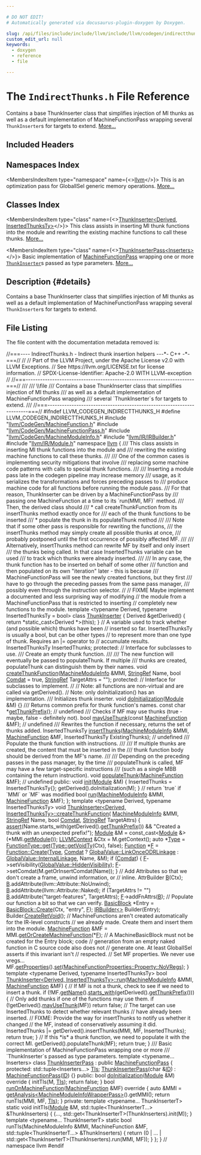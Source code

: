 ```yaml
---

# DO NOT EDIT!
# Automatically generated via docusaurus-plugin-doxygen by Doxygen.

slug: /api/files/include/include/llvm/include/llvm/codegen/indirectthunks-h
custom_edit_url: null
keywords:
  - doxygen
  - reference
  - file

---
```





# The `IndirectThunks.h` File Reference

<DoxygenPage pluginConfig={pluginConfig}>

Contains a base ThunkInserter class that simplifies injection of MI thunks as well as a default implementation of MachineFunctionPass wrapping several <code>ThunkInserter</code>s for targets to extend. <a href="#details">More...</a>

## Included Headers

<IncludesList>
<IncludesListItem
  filePath="llvm/CodeGen/MachineFunction.h"
  permalink="/docs/api/files/include/include/llvm/include/llvm/codegen/machinefunction-h"
  isLocal="true" />
<IncludesListItem
  filePath="llvm/CodeGen/MachineFunctionPass.h"
  permalink="/docs/api/files/include/include/llvm/include/llvm/codegen/machinefunctionpass-h"
  isLocal="true" />
<IncludesListItem
  filePath="llvm/CodeGen/MachineModuleInfo.h"
  permalink="/docs/api/files/include/include/llvm/include/llvm/codegen/machinemoduleinfo-h"
  isLocal="true" />
<IncludesListItem
  filePath="llvm/IR/IRBuilder.h"
  permalink="/docs/api/files/include/include/llvm/include/llvm/ir/irbuilder-h"
  isLocal="true" />
<IncludesListItem
  filePath="llvm/IR/Module.h"
  permalink="/docs/api/files/include/include/llvm/include/llvm/ir/module-h"
  isLocal="true" />
</IncludesList>

## Namespaces Index

<MembersIndex>

<MembersIndexItem
  type="namespace"
  name={<><a href="/docs/api/namespaces/llvm">llvm</a></>}>
This is an optimization pass for GlobalISel generic memory operations. <a href="/docs/api/namespaces/llvm/#details">More...</a>
</MembersIndexItem>

</MembersIndex>

## Classes Index

<MembersIndex>

<MembersIndexItem
  type="class"
  name={<><a href="/docs/api/classes/llvm/thunkinserter">ThunkInserter&lt;Derived, InsertedThunksTy&gt;</a></>}>
This class assists in inserting MI thunk functions into the module and rewriting the existing machine functions to call these thunks. <a href="/docs/api/classes/llvm/thunkinserter/#details">More...</a>
</MembersIndexItem>

<MembersIndexItem
  type="class"
  name={<><a href="/docs/api/classes/llvm/thunkinserterpass">ThunkInserterPass&lt;Inserters&gt;</a></>}>
Basic implementation of <a href="/docs/api/classes/llvm/machinefunctionpass">MachineFunctionPass</a> wrapping one or more <code><a href="/docs/api/classes/llvm/thunkinserter">ThunkInserter</a></code>s passed as type parameters. <a href="/docs/api/classes/llvm/thunkinserterpass/#details">More...</a>
</MembersIndexItem>

</MembersIndex>

## Description {#details}

Contains a base ThunkInserter class that simplifies injection of MI thunks as well as a default implementation of MachineFunctionPass wrapping several <code>ThunkInserter</code>s for targets to extend.

## File Listing

The file content with the documentation metadata removed is:

<ProgramListing>

<Link id="l00001" /><CodeLine lineNumber="1"><Highlight kind="comment">//===---- IndirectThunks.h - Indirect thunk insertion helpers ---&#42;- C++ -&#42;-===//</Highlight><Highlight kind="normal"></Highlight></CodeLine>
<Link id="l00002" /><CodeLine lineNumber="2"><Highlight kind="normal"></Highlight><Highlight kind="comment">//</Highlight><Highlight kind="normal"></Highlight></CodeLine>
<Link id="l00003" /><CodeLine lineNumber="3"><Highlight kind="normal"></Highlight><Highlight kind="comment">// Part of the LLVM Project, under the Apache License v2.0 with LLVM Exceptions.</Highlight><Highlight kind="normal"></Highlight></CodeLine>
<Link id="l00004" /><CodeLine lineNumber="4"><Highlight kind="normal"></Highlight><Highlight kind="comment">// See https://llvm.org/LICENSE.txt for license information.</Highlight><Highlight kind="normal"></Highlight></CodeLine>
<Link id="l00005" /><CodeLine lineNumber="5"><Highlight kind="normal"></Highlight><Highlight kind="comment">// SPDX-License-Identifier: Apache-2.0 WITH LLVM-exception</Highlight><Highlight kind="normal"></Highlight></CodeLine>
<Link id="l00006" /><CodeLine lineNumber="6"><Highlight kind="normal"></Highlight><Highlight kind="comment">//</Highlight><Highlight kind="normal"></Highlight></CodeLine>
<Link id="l00007" /><CodeLine lineNumber="7"><Highlight kind="normal"></Highlight><Highlight kind="comment">//===----------------------------------------------------------------------===//</Highlight><Highlight kind="comment"></Highlight></CodeLine>
<Link id="l00008" /><CodeLine lineNumber="8"><Highlight kind="comment">///</Highlight></CodeLine>
<Link id="l00009" /><CodeLine lineNumber="9"><Highlight kind="comment">/// \\file</Highlight></CodeLine>
<Link id="l00010" /><CodeLine lineNumber="10"><Highlight kind="comment">/// Contains a base ThunkInserter class that simplifies injection of MI thunks</Highlight></CodeLine>
<Link id="l00011" /><CodeLine lineNumber="11"><Highlight kind="comment">/// as well as a default implementation of MachineFunctionPass wrapping</Highlight></CodeLine>
<Link id="l00012" /><CodeLine lineNumber="12"><Highlight kind="comment">/// several &#96;ThunkInserter&#96;s for targets to extend.</Highlight></CodeLine>
<Link id="l00013" /><CodeLine lineNumber="13"><Highlight kind="comment">///</Highlight><Highlight kind="normal"></Highlight></CodeLine>
<Link id="l00014" /><CodeLine lineNumber="14"><Highlight kind="normal"></Highlight><Highlight kind="comment">//===----------------------------------------------------------------------===//</Highlight><Highlight kind="normal"></Highlight></CodeLine>
<Link id="l00015" /><CodeLine lineNumber="15"><Highlight kind="normal"></Highlight></CodeLine>
<Link id="l00016" /><CodeLine lineNumber="16"><Highlight kind="normal"></Highlight><Highlight kind="preprocessor">#ifndef LLVM&#95;CODEGEN&#95;INDIRECTTHUNKS&#95;H</Highlight><Highlight kind="normal"></Highlight></CodeLine>
<Link id="l00017" /><CodeLine lineNumber="17"><Highlight kind="normal"></Highlight><Highlight kind="preprocessor">#define LLVM&#95;CODEGEN&#95;INDIRECTTHUNKS&#95;H</Highlight><Highlight kind="normal"></Highlight></CodeLine>
<Link id="l00018" /><CodeLine lineNumber="18"><Highlight kind="normal"></Highlight></CodeLine>
<Link id="l00019" /><CodeLine lineNumber="19"><Highlight kind="normal"></Highlight><Highlight kind="preprocessor">#include &quot;<a href="/docs/api/files/include/include/llvm/include/llvm/codegen/machinefunction-h">llvm/CodeGen/MachineFunction.h</a>&quot;</Highlight><Highlight kind="normal"></Highlight></CodeLine>
<Link id="l00020" /><CodeLine lineNumber="20"><Highlight kind="normal"></Highlight><Highlight kind="preprocessor">#include &quot;<a href="/docs/api/files/include/include/llvm/include/llvm/codegen/machinefunctionpass-h">llvm/CodeGen/MachineFunctionPass.h</a>&quot;</Highlight><Highlight kind="normal"></Highlight></CodeLine>
<Link id="l00021" /><CodeLine lineNumber="21"><Highlight kind="normal"></Highlight><Highlight kind="preprocessor">#include &quot;<a href="/docs/api/files/include/include/llvm/include/llvm/codegen/machinemoduleinfo-h">llvm/CodeGen/MachineModuleInfo.h</a>&quot;</Highlight><Highlight kind="normal"></Highlight></CodeLine>
<Link id="l00022" /><CodeLine lineNumber="22"><Highlight kind="normal"></Highlight><Highlight kind="preprocessor">#include &quot;<a href="/docs/api/files/include/include/llvm/include/llvm/ir/irbuilder-h">llvm/IR/IRBuilder.h</a>&quot;</Highlight><Highlight kind="normal"></Highlight></CodeLine>
<Link id="l00023" /><CodeLine lineNumber="23"><Highlight kind="normal"></Highlight><Highlight kind="preprocessor">#include &quot;<a href="/docs/api/files/include/include/llvm/include/llvm/ir/module-h">llvm/IR/Module.h</a>&quot;</Highlight><Highlight kind="normal"></Highlight></CodeLine>
<Link id="l00024" /><CodeLine lineNumber="24"><Highlight kind="normal"></Highlight></CodeLine>
<Link id="l00025" /><CodeLine lineNumber="25"><Highlight kind="normal"></Highlight><Highlight kind="keyword">namespace </Highlight><Highlight kind="normal"><a href="/docs/api/namespaces/llvm">llvm</a> &#123;</Highlight></CodeLine>
<Link id="l00026" /><CodeLine lineNumber="26"><Highlight kind="normal"></Highlight><Highlight kind="comment"></Highlight></CodeLine>
<Link id="l00027" /><CodeLine lineNumber="27"><Highlight kind="comment">/// This class assists in inserting MI thunk functions into the module and</Highlight></CodeLine>
<Link id="l00028" /><CodeLine lineNumber="28"><Highlight kind="comment">/// rewriting the existing machine functions to call these thunks.</Highlight></CodeLine>
<Link id="l00029" /><CodeLine lineNumber="29"><Highlight kind="comment">///</Highlight></CodeLine>
<Link id="l00030" /><CodeLine lineNumber="30"><Highlight kind="comment">/// One of the common cases is implementing security mitigations that involve</Highlight></CodeLine>
<Link id="l00031" /><CodeLine lineNumber="31"><Highlight kind="comment">/// replacing some machine code patterns with calls to special thunk functions.</Highlight></CodeLine>
<Link id="l00032" /><CodeLine lineNumber="32"><Highlight kind="comment">///</Highlight></CodeLine>
<Link id="l00033" /><CodeLine lineNumber="33"><Highlight kind="comment">/// Inserting a module pass late in the codegen pipeline may increase memory</Highlight></CodeLine>
<Link id="l00034" /><CodeLine lineNumber="34"><Highlight kind="comment">/// usage, as it serializes the transformations and forces preceding passes to</Highlight></CodeLine>
<Link id="l00035" /><CodeLine lineNumber="35"><Highlight kind="comment">/// produce machine code for all functions before running the module pass.</Highlight></CodeLine>
<Link id="l00036" /><CodeLine lineNumber="36"><Highlight kind="comment">/// For that reason, ThunkInserter can be driven by a MachineFunctionPass by</Highlight></CodeLine>
<Link id="l00037" /><CodeLine lineNumber="37"><Highlight kind="comment">/// passing one MachineFunction at a time to its &#96;run(MMI, MF)&#96; method.</Highlight></CodeLine>
<Link id="l00038" /><CodeLine lineNumber="38"><Highlight kind="comment">/// Then, the derived class should</Highlight></CodeLine>
<Link id="l00039" /><CodeLine lineNumber="39"><Highlight kind="comment">/// &#42; call createThunkFunction from its insertThunks method exactly once for</Highlight></CodeLine>
<Link id="l00040" /><CodeLine lineNumber="40"><Highlight kind="comment">///   each of the thunk functions to be inserted</Highlight></CodeLine>
<Link id="l00041" /><CodeLine lineNumber="41"><Highlight kind="comment">/// &#42; populate the thunk in its populateThunk method</Highlight></CodeLine>
<Link id="l00042" /><CodeLine lineNumber="42"><Highlight kind="comment">///</Highlight></CodeLine>
<Link id="l00043" /><CodeLine lineNumber="43"><Highlight kind="comment">/// Note that if some other pass is responsible for rewriting the functions,</Highlight></CodeLine>
<Link id="l00044" /><CodeLine lineNumber="44"><Highlight kind="comment">/// the insertThunks method may simply create all possible thunks at once,</Highlight></CodeLine>
<Link id="l00045" /><CodeLine lineNumber="45"><Highlight kind="comment">/// probably postponed until the first occurrence of possibly affected MF.</Highlight></CodeLine>
<Link id="l00046" /><CodeLine lineNumber="46"><Highlight kind="comment">///</Highlight></CodeLine>
<Link id="l00047" /><CodeLine lineNumber="47"><Highlight kind="comment">/// Alternatively, insertThunks method can rewrite MF by itself and only insert</Highlight></CodeLine>
<Link id="l00048" /><CodeLine lineNumber="48"><Highlight kind="comment">/// the thunks being called. In that case InsertedThunks variable can be used</Highlight></CodeLine>
<Link id="l00049" /><CodeLine lineNumber="49"><Highlight kind="comment">/// to track which thunks were already inserted.</Highlight></CodeLine>
<Link id="l00050" /><CodeLine lineNumber="50"><Highlight kind="comment">///</Highlight></CodeLine>
<Link id="l00051" /><CodeLine lineNumber="51"><Highlight kind="comment">/// In any case, the thunk function has to be inserted on behalf of some other</Highlight></CodeLine>
<Link id="l00052" /><CodeLine lineNumber="52"><Highlight kind="comment">/// function and then populated on its own &quot;iteration&quot; later - this is because</Highlight></CodeLine>
<Link id="l00053" /><CodeLine lineNumber="53"><Highlight kind="comment">/// MachineFunctionPass will see the newly created functions, but they first</Highlight></CodeLine>
<Link id="l00054" /><CodeLine lineNumber="54"><Highlight kind="comment">/// have to go through the preceding passes from the same pass manager,</Highlight></CodeLine>
<Link id="l00055" /><CodeLine lineNumber="55"><Highlight kind="comment">/// possibly even through the instruction selector.</Highlight><Highlight kind="normal"></Highlight></CodeLine>
<Link id="l00056" /><CodeLine lineNumber="56"><Highlight kind="normal"></Highlight><Highlight kind="comment">//</Highlight><Highlight kind="normal"></Highlight></CodeLine>
<Link id="l00057" /><CodeLine lineNumber="57"><Highlight kind="normal"></Highlight><Highlight kind="comment">// FIXME Maybe implement a documented and less surprising way of modifying</Highlight><Highlight kind="normal"></Highlight></CodeLine>
<Link id="l00058" /><CodeLine lineNumber="58"><Highlight kind="normal"></Highlight><Highlight kind="comment">//       the module from a MachineFunctionPass that is restricted to inserting</Highlight><Highlight kind="normal"></Highlight></CodeLine>
<Link id="l00059" /><CodeLine lineNumber="59"><Highlight kind="normal"></Highlight><Highlight kind="comment">//       completely new functions to the module.</Highlight><Highlight kind="normal"></Highlight></CodeLine>
<Link id="l00060" /><CodeLine lineNumber="60"><Highlight kind="normal"></Highlight><Highlight kind="keyword">template</Highlight><Highlight kind="normal"> &lt;</Highlight><Highlight kind="keyword">typename</Highlight><Highlight kind="normal"> Derived, </Highlight><Highlight kind="keyword">typename</Highlight><Highlight kind="normal"> InsertedThunksTy = </Highlight><Highlight kind="keywordtype">bool</Highlight><Highlight kind="normal">&gt;</Highlight></CodeLine>
<Link id="l00061" /><CodeLine lineNumber="61" lineLink="/docs/api/classes/llvm/thunkinserter"><Highlight kind="normal"></Highlight><Highlight kind="keyword">class </Highlight><Highlight kind="normal"><a href="/docs/api/classes/llvm/thunkinserter">ThunkInserter</a> &#123;</Highlight></CodeLine>
<Link id="l00062" /><CodeLine lineNumber="62"><Highlight kind="normal">  Derived &amp;getDerived() &#123; </Highlight><Highlight kind="keywordflow">return</Highlight><Highlight kind="normal"> &#42;</Highlight><Highlight kind="keyword">static&#95;cast&lt;</Highlight><Highlight kind="normal">Derived &#42;</Highlight><Highlight kind="keyword">&gt;</Highlight><Highlight kind="normal">(</Highlight><Highlight kind="keyword">this</Highlight><Highlight kind="normal">); &#125;</Highlight></CodeLine>
<Link id="l00063" /><CodeLine lineNumber="63"><Highlight kind="normal"></Highlight></CodeLine>
<Link id="l00064" /><CodeLine lineNumber="64"><Highlight kind="normal">  </Highlight><Highlight kind="comment">// A variable used to track whether (and possible which) thunks have been</Highlight><Highlight kind="normal"></Highlight></CodeLine>
<Link id="l00065" /><CodeLine lineNumber="65"><Highlight kind="normal">  </Highlight><Highlight kind="comment">// inserted so far. InsertedThunksTy is usually a bool, but can be other types</Highlight><Highlight kind="normal"></Highlight></CodeLine>
<Link id="l00066" /><CodeLine lineNumber="66"><Highlight kind="normal">  </Highlight><Highlight kind="comment">// to represent more than one type of thunk. Requires an |= operator to</Highlight><Highlight kind="normal"></Highlight></CodeLine>
<Link id="l00067" /><CodeLine lineNumber="67"><Highlight kind="normal">  </Highlight><Highlight kind="comment">// accumulate results.</Highlight><Highlight kind="normal"></Highlight></CodeLine>
<Link id="l00068" /><CodeLine lineNumber="68"><Highlight kind="normal">  InsertedThunksTy InsertedThunks;</Highlight></CodeLine>
<Link id="l00069" /><CodeLine lineNumber="69"><Highlight kind="normal"></Highlight></CodeLine>
<Link id="l00070" /><CodeLine lineNumber="70"><Highlight kind="normal"></Highlight><Highlight kind="keyword">protected</Highlight><Highlight kind="normal">:</Highlight></CodeLine>
<Link id="l00071" /><CodeLine lineNumber="71"><Highlight kind="normal">  </Highlight><Highlight kind="comment">// Interface for subclasses to use.</Highlight><Highlight kind="normal"></Highlight></CodeLine>
<Link id="l00072" /><CodeLine lineNumber="72"><Highlight kind="normal"></Highlight><Highlight kind="comment"></Highlight></CodeLine>
<Link id="l00073" /><CodeLine lineNumber="73"><Highlight kind="comment">  /// Create an empty thunk function.</Highlight></CodeLine>
<Link id="l00074" /><CodeLine lineNumber="74"><Highlight kind="comment">  ///</Highlight></CodeLine>
<Link id="l00075" /><CodeLine lineNumber="75"><Highlight kind="comment">  /// The new function will eventually be passed to populateThunk. If multiple</Highlight></CodeLine>
<Link id="l00076" /><CodeLine lineNumber="76"><Highlight kind="comment">  /// thunks are created, populateThunk can distinguish them by their names.</Highlight><Highlight kind="normal"></Highlight></CodeLine>
<Link id="l00077" /><CodeLine lineNumber="77" lineLink="/docs/api/classes/llvm/thunkinserter/#a1a95b72d4c28ba76251171967da03b01"><Highlight kind="normal">  </Highlight><Highlight kind="keywordtype">void</Highlight><Highlight kind="normal"> <a href="/docs/api/classes/llvm/thunkinserter/#a1a95b72d4c28ba76251171967da03b01">createThunkFunction</a>(<a href="/docs/api/classes/llvm/machinemoduleinfo">MachineModuleInfo</a> &amp;MMI, <a href="/docs/api/classes/llvm/stringref">StringRef</a> Name,</Highlight></CodeLine>
<Link id="l00078" /><CodeLine lineNumber="78"><Highlight kind="normal">                           </Highlight><Highlight kind="keywordtype">bool</Highlight><Highlight kind="normal"> <a href="/docs/api/classes/llvm/comdat">Comdat</a> = </Highlight><Highlight kind="keyword">true</Highlight><Highlight kind="normal">, <a href="/docs/api/classes/llvm/stringref">StringRef</a> TargetAttrs = </Highlight><Highlight kind="stringliteral">&quot;&quot;</Highlight><Highlight kind="normal">);</Highlight></CodeLine>
<Link id="l00079" /><CodeLine lineNumber="79"><Highlight kind="normal"></Highlight></CodeLine>
<Link id="l00080" /><CodeLine lineNumber="80"><Highlight kind="normal"></Highlight><Highlight kind="keyword">protected</Highlight><Highlight kind="normal">:</Highlight></CodeLine>
<Link id="l00081" /><CodeLine lineNumber="81"><Highlight kind="normal">  </Highlight><Highlight kind="comment">// Interface for subclasses to implement.</Highlight><Highlight kind="normal"></Highlight></CodeLine>
<Link id="l00082" /><CodeLine lineNumber="82"><Highlight kind="normal">  </Highlight><Highlight kind="comment">//</Highlight><Highlight kind="normal"></Highlight></CodeLine>
<Link id="l00083" /><CodeLine lineNumber="83"><Highlight kind="normal">  </Highlight><Highlight kind="comment">// Note: all functions are non-virtual and are called via getDerived().</Highlight><Highlight kind="normal"></Highlight></CodeLine>
<Link id="l00084" /><CodeLine lineNumber="84"><Highlight kind="normal">  </Highlight><Highlight kind="comment">// Note: only doInitialization() has an implementation.</Highlight><Highlight kind="normal"></Highlight></CodeLine>
<Link id="l00085" /><CodeLine lineNumber="85"><Highlight kind="normal"></Highlight><Highlight kind="comment"></Highlight></CodeLine>
<Link id="l00086" /><CodeLine lineNumber="86"><Highlight kind="comment">  /// Initializes thunk inserter.</Highlight><Highlight kind="normal"></Highlight></CodeLine>
<Link id="l00087" /><CodeLine lineNumber="87" lineLink="/docs/api/classes/llvm/thunkinserter/#a740bcd15c5627326e077787331b1d60a"><Highlight kind="normal">  </Highlight><Highlight kind="keywordtype">void</Highlight><Highlight kind="normal"> <a href="/docs/api/classes/llvm/thunkinserter/#a740bcd15c5627326e077787331b1d60a">doInitialization</a>(<a href="/docs/api/classes/llvm/module">Module</a> &amp;M) &#123;&#125;</Highlight></CodeLine>
<Link id="l00088" /><CodeLine lineNumber="88"><Highlight kind="normal"></Highlight><Highlight kind="comment"></Highlight></CodeLine>
<Link id="l00089" /><CodeLine lineNumber="89"><Highlight kind="comment">  /// Returns common prefix for thunk function&#39;s names.</Highlight><Highlight kind="normal"></Highlight></CodeLine>
<Link id="l00090" /><CodeLine lineNumber="90" lineLink="/docs/api/classes/llvm/thunkinserter/#a7d87c609ee113d729a15013e29da1030"><Highlight kind="normal">  </Highlight><Highlight kind="keyword">const</Highlight><Highlight kind="normal"> </Highlight><Highlight kind="keywordtype">char</Highlight><Highlight kind="normal"> &#42;<a href="/docs/api/classes/llvm/thunkinserter/#a7d87c609ee113d729a15013e29da1030">getThunkPrefix</a>(); </Highlight><Highlight kind="comment">// undefined</Highlight><Highlight kind="normal"></Highlight></CodeLine>
<Link id="l00091" /><CodeLine lineNumber="91"><Highlight kind="normal"></Highlight><Highlight kind="comment"></Highlight></CodeLine>
<Link id="l00092" /><CodeLine lineNumber="92"><Highlight kind="comment">  /// Checks if MF may use thunks (true - maybe, false - definitely not).</Highlight><Highlight kind="normal"></Highlight></CodeLine>
<Link id="l00093" /><CodeLine lineNumber="93" lineLink="/docs/api/classes/llvm/thunkinserter/#a0e76d9a11bcf2f5bb6b8842ae88ebf9e"><Highlight kind="normal">  </Highlight><Highlight kind="keywordtype">bool</Highlight><Highlight kind="normal"> <a href="/docs/api/classes/llvm/thunkinserter/#a0e76d9a11bcf2f5bb6b8842ae88ebf9e">mayUseThunk</a>(</Highlight><Highlight kind="keyword">const</Highlight><Highlight kind="normal"> <a href="/docs/api/classes/llvm/machinefunction">MachineFunction</a> &amp;MF); </Highlight><Highlight kind="comment">// undefined</Highlight><Highlight kind="normal"></Highlight></CodeLine>
<Link id="l00094" /><CodeLine lineNumber="94"><Highlight kind="normal"></Highlight><Highlight kind="comment"></Highlight></CodeLine>
<Link id="l00095" /><CodeLine lineNumber="95"><Highlight kind="comment">  /// Rewrites the function if necessary, returns the set of thunks added.</Highlight><Highlight kind="normal"></Highlight></CodeLine>
<Link id="l00096" /><CodeLine lineNumber="96" lineLink="/docs/api/classes/llvm/thunkinserter/#a1f77fc3ad826da7fc3c13df75da3c8ff"><Highlight kind="normal">  InsertedThunksTy <a href="/docs/api/classes/llvm/thunkinserter/#a1f77fc3ad826da7fc3c13df75da3c8ff">insertThunks</a>(<a href="/docs/api/classes/llvm/machinemoduleinfo">MachineModuleInfo</a> &amp;MMI, <a href="/docs/api/classes/llvm/machinefunction">MachineFunction</a> &amp;MF,</Highlight></CodeLine>
<Link id="l00097" /><CodeLine lineNumber="97"><Highlight kind="normal">                                InsertedThunksTy ExistingThunks); </Highlight><Highlight kind="comment">// undefined</Highlight><Highlight kind="normal"></Highlight></CodeLine>
<Link id="l00098" /><CodeLine lineNumber="98"><Highlight kind="normal"></Highlight><Highlight kind="comment"></Highlight></CodeLine>
<Link id="l00099" /><CodeLine lineNumber="99"><Highlight kind="comment">  /// Populate the thunk function with instructions.</Highlight></CodeLine>
<Link id="l00100" /><CodeLine lineNumber="100"><Highlight kind="comment">  ///</Highlight></CodeLine>
<Link id="l00101" /><CodeLine lineNumber="101"><Highlight kind="comment">  /// If multiple thunks are created, the content that must be inserted in the</Highlight></CodeLine>
<Link id="l00102" /><CodeLine lineNumber="102"><Highlight kind="comment">  /// thunk function body should be derived from the MF&#39;s name.</Highlight></CodeLine>
<Link id="l00103" /><CodeLine lineNumber="103"><Highlight kind="comment">  ///</Highlight></CodeLine>
<Link id="l00104" /><CodeLine lineNumber="104"><Highlight kind="comment">  /// Depending on the preceding passes in the pass manager, by the time</Highlight></CodeLine>
<Link id="l00105" /><CodeLine lineNumber="105"><Highlight kind="comment">  /// populateThunk is called, MF may have a few target-specific instructions</Highlight></CodeLine>
<Link id="l00106" /><CodeLine lineNumber="106"><Highlight kind="comment">  /// (such as a single MBB containing the return instruction).</Highlight><Highlight kind="normal"></Highlight></CodeLine>
<Link id="l00107" /><CodeLine lineNumber="107" lineLink="/docs/api/classes/llvm/thunkinserter/#ad70655ccbb3ff3439dfe9fabddd15625"><Highlight kind="normal">  </Highlight><Highlight kind="keywordtype">void</Highlight><Highlight kind="normal"> <a href="/docs/api/classes/llvm/thunkinserter/#ad70655ccbb3ff3439dfe9fabddd15625">populateThunk</a>(<a href="/docs/api/classes/llvm/machinefunction">MachineFunction</a> &amp;MF); </Highlight><Highlight kind="comment">// undefined</Highlight><Highlight kind="normal"></Highlight></CodeLine>
<Link id="l00108" /><CodeLine lineNumber="108"><Highlight kind="normal"></Highlight></CodeLine>
<Link id="l00109" /><CodeLine lineNumber="109"><Highlight kind="normal"></Highlight><Highlight kind="keyword">public</Highlight><Highlight kind="normal">:</Highlight></CodeLine>
<Link id="l00110" /><CodeLine lineNumber="110" lineLink="/docs/api/classes/llvm/thunkinserter/#ad580754b469f950b5e7cb2a453f41768"><Highlight kind="normal">  </Highlight><Highlight kind="keywordtype">void</Highlight><Highlight kind="normal"> <a href="/docs/api/classes/llvm/thunkinserter/#ad580754b469f950b5e7cb2a453f41768">init</a>(<a href="/docs/api/classes/llvm/module">Module</a> &amp;M) &#123;</Highlight></CodeLine>
<Link id="l00111" /><CodeLine lineNumber="111"><Highlight kind="normal">    InsertedThunks = InsertedThunksTy&#123;&#125;;</Highlight></CodeLine>
<Link id="l00112" /><CodeLine lineNumber="112"><Highlight kind="normal">    getDerived().doInitialization(M);</Highlight></CodeLine>
<Link id="l00113" /><CodeLine lineNumber="113"><Highlight kind="normal">  &#125;</Highlight></CodeLine>
<Link id="l00114" /><CodeLine lineNumber="114"><Highlight kind="normal">  </Highlight><Highlight kind="comment">// return &#96;true&#96; if &#96;MMI&#96; or &#96;MF&#96; was modified</Highlight><Highlight kind="normal"></Highlight></CodeLine>
<Link id="l00115" /><CodeLine lineNumber="115" lineLink="/docs/api/classes/llvm/thunkinserter/#a547880d64e46c0d922e0bb0f0d7f5fb9"><Highlight kind="normal">  </Highlight><Highlight kind="keywordtype">bool</Highlight><Highlight kind="normal"> <a href="/docs/api/classes/llvm/thunkinserter/#a547880d64e46c0d922e0bb0f0d7f5fb9">run</a>(<a href="/docs/api/classes/llvm/machinemoduleinfo">MachineModuleInfo</a> &amp;MMI, <a href="/docs/api/classes/llvm/machinefunction">MachineFunction</a> &amp;MF);</Highlight></CodeLine>
<Link id="l00116" /><CodeLine lineNumber="116"><Highlight kind="normal">&#125;;</Highlight></CodeLine>
<Link id="l00117" /><CodeLine lineNumber="117"><Highlight kind="normal"></Highlight></CodeLine>
<Link id="l00118" /><CodeLine lineNumber="118"><Highlight kind="normal"></Highlight><Highlight kind="keyword">template</Highlight><Highlight kind="normal"> &lt;</Highlight><Highlight kind="keyword">typename</Highlight><Highlight kind="normal"> Derived, </Highlight><Highlight kind="keyword">typename</Highlight><Highlight kind="normal"> InsertedThunksTy&gt;</Highlight></CodeLine>
<Link id="l00119" /><CodeLine lineNumber="119" lineLink="/docs/api/classes/llvm/thunkinserter/#a1a95b72d4c28ba76251171967da03b01"><Highlight kind="normal"></Highlight><Highlight kind="keywordtype">void</Highlight><Highlight kind="normal"> <a href="/docs/api/classes/llvm/thunkinserter/#a1a95b72d4c28ba76251171967da03b01">ThunkInserter&lt;Derived, InsertedThunksTy&gt;::createThunkFunction</a>(</Highlight></CodeLine>
<Link id="l00120" /><CodeLine lineNumber="120"><Highlight kind="normal">    <a href="/docs/api/classes/llvm/machinemoduleinfo">MachineModuleInfo</a> &amp;MMI, <a href="/docs/api/classes/llvm/stringref">StringRef</a> Name, </Highlight><Highlight kind="keywordtype">bool</Highlight><Highlight kind="normal"> <a href="/docs/api/classes/llvm/comdat">Comdat</a>,</Highlight></CodeLine>
<Link id="l00121" /><CodeLine lineNumber="121"><Highlight kind="normal">    <a href="/docs/api/classes/llvm/stringref">StringRef</a> TargetAttrs) &#123;</Highlight></CodeLine>
<Link id="l00122" /><CodeLine lineNumber="122"><Highlight kind="normal">  <a href="/docs/api/files/lib/lib/target/lib/target/amdgpu/silowercontrolflow-cpp/#a4868c5d81c5ccc98c47aeab6244346a0">assert</a>(Name.starts&#95;with(getDerived().<a href="/docs/api/classes/llvm/thunkinserter/#a7d87c609ee113d729a15013e29da1030">getThunkPrefix</a>()) &amp;&amp;</Highlight></CodeLine>
<Link id="l00123" /><CodeLine lineNumber="123"><Highlight kind="normal">         </Highlight><Highlight kind="stringliteral">&quot;Created a thunk with an unexpected prefix!&quot;</Highlight><Highlight kind="normal">);</Highlight></CodeLine>
<Link id="l00124" /><CodeLine lineNumber="124"><Highlight kind="normal"></Highlight></CodeLine>
<Link id="l00125" /><CodeLine lineNumber="125"><Highlight kind="normal">  <a href="/docs/api/classes/llvm/module">Module</a> &amp;M = </Highlight><Highlight kind="keyword">const&#95;cast&lt;</Highlight><Highlight kind="normal"><a href="/docs/api/classes/llvm/module">Module</a> &amp;</Highlight><Highlight kind="keyword">&gt;</Highlight><Highlight kind="normal">(&#42;MMI.<a href="/docs/api/classes/llvm/machinemoduleinfo/#a6a05f73ad80e58a532ea879ccc166b66">getModule</a>());</Highlight></CodeLine>
<Link id="l00126" /><CodeLine lineNumber="126"><Highlight kind="normal">  <a href="/docs/api/classes/llvm/llvmcontext">LLVMContext</a> &amp;Ctx = M.getContext();</Highlight></CodeLine>
<Link id="l00127" /><CodeLine lineNumber="127"><Highlight kind="normal">  </Highlight><Highlight kind="keyword">auto</Highlight><Highlight kind="normal"> &#42;<a href="/docs/api/classes/llvm/type">Type</a> = <a href="/docs/api/classes/llvm/functiontype/#af8be7844c269f201ebcee1e15048c378">FunctionType::get</a>(<a href="/docs/api/classes/llvm/type/#a6e20e76960d952de088354cbcd14c3ab">Type::getVoidTy</a>(Ctx), </Highlight><Highlight kind="keyword">false</Highlight><Highlight kind="normal">);</Highlight></CodeLine>
<Link id="l00128" /><CodeLine lineNumber="128"><Highlight kind="normal">  <a href="/docs/api/classes/llvm/function">Function</a> &#42;<a href="/docs/api/files/lib/lib/support/md5-cpp/#a96d73bbd7af15cb1fc38c3f4a3bd82e9">F</a> = <a href="/docs/api/classes/llvm/function/#a05d7aedbbdc0fd24e8bc27edfe9c603f">Function::Create</a>(<a href="/docs/api/classes/llvm/type">Type</a>,</Highlight></CodeLine>
<Link id="l00129" /><CodeLine lineNumber="129"><Highlight kind="normal">                                 <a href="/docs/api/classes/llvm/comdat">Comdat</a> ? <a href="/docs/api/classes/llvm/globalvalue/#aedfa75f0c85c4aa85b257f066fbea57caf2b592edf18170e7aff4e8f3bae3360c">GlobalValue::LinkOnceODRLinkage</a></Highlight></CodeLine>
<Link id="l00130" /><CodeLine lineNumber="130"><Highlight kind="normal">                                        : <a href="/docs/api/classes/llvm/globalvalue/#aedfa75f0c85c4aa85b257f066fbea57ca1511edd03e02d1f3dd277a3c6abf6ad5">GlobalValue::InternalLinkage</a>,</Highlight></CodeLine>
<Link id="l00131" /><CodeLine lineNumber="131"><Highlight kind="normal">                                 Name, &amp;M);</Highlight></CodeLine>
<Link id="l00132" /><CodeLine lineNumber="132"><Highlight kind="normal">  </Highlight><Highlight kind="keywordflow">if</Highlight><Highlight kind="normal"> (<a href="/docs/api/classes/llvm/comdat">Comdat</a>) &#123;</Highlight></CodeLine>
<Link id="l00133" /><CodeLine lineNumber="133"><Highlight kind="normal">    <a href="/docs/api/files/lib/lib/support/md5-cpp/#a96d73bbd7af15cb1fc38c3f4a3bd82e9">F</a>-&gt;setVisibility(<a href="/docs/api/classes/llvm/globalvalue/#a9141f967188383108a69cc1b8ed3c195a7eade123587a08e674f2ca72e2443771">GlobalValue::HiddenVisibility</a>);</Highlight></CodeLine>
<Link id="l00134" /><CodeLine lineNumber="134"><Highlight kind="normal">    <a href="/docs/api/files/lib/lib/support/md5-cpp/#a96d73bbd7af15cb1fc38c3f4a3bd82e9">F</a>-&gt;setComdat(M.getOrInsertComdat(Name));</Highlight></CodeLine>
<Link id="l00135" /><CodeLine lineNumber="135"><Highlight kind="normal">  &#125;</Highlight></CodeLine>
<Link id="l00136" /><CodeLine lineNumber="136"><Highlight kind="normal"></Highlight></CodeLine>
<Link id="l00137" /><CodeLine lineNumber="137"><Highlight kind="normal">  </Highlight><Highlight kind="comment">// Add Attributes so that we don&#39;t create a frame, unwind information, or</Highlight><Highlight kind="normal"></Highlight></CodeLine>
<Link id="l00138" /><CodeLine lineNumber="138"><Highlight kind="normal">  </Highlight><Highlight kind="comment">// inline.</Highlight><Highlight kind="normal"></Highlight></CodeLine>
<Link id="l00139" /><CodeLine lineNumber="139"><Highlight kind="normal">  AttrBuilder <a href="/docs/api/files/lib/lib/ir/builtingcs-cpp/#ae76959fe811ba090de4cba69ac00f1da">B</a>(Ctx);</Highlight></CodeLine>
<Link id="l00140" /><CodeLine lineNumber="140"><Highlight kind="normal">  <a href="/docs/api/files/lib/lib/ir/builtingcs-cpp/#ae76959fe811ba090de4cba69ac00f1da">B</a>.addAttribute(llvm::Attribute::NoUnwind);</Highlight></CodeLine>
<Link id="l00141" /><CodeLine lineNumber="141"><Highlight kind="normal">  <a href="/docs/api/files/lib/lib/ir/builtingcs-cpp/#ae76959fe811ba090de4cba69ac00f1da">B</a>.addAttribute(llvm::Attribute::Naked);</Highlight></CodeLine>
<Link id="l00142" /><CodeLine lineNumber="142"><Highlight kind="normal">  </Highlight><Highlight kind="keywordflow">if</Highlight><Highlight kind="normal"> (TargetAttrs != </Highlight><Highlight kind="stringliteral">&quot;&quot;</Highlight><Highlight kind="normal">)</Highlight></CodeLine>
<Link id="l00143" /><CodeLine lineNumber="143"><Highlight kind="normal">    <a href="/docs/api/files/lib/lib/ir/builtingcs-cpp/#ae76959fe811ba090de4cba69ac00f1da">B</a>.addAttribute(</Highlight><Highlight kind="stringliteral">&quot;target-features&quot;</Highlight><Highlight kind="normal">, TargetAttrs);</Highlight></CodeLine>
<Link id="l00144" /><CodeLine lineNumber="144"><Highlight kind="normal">  <a href="/docs/api/files/lib/lib/support/md5-cpp/#a96d73bbd7af15cb1fc38c3f4a3bd82e9">F</a>-&gt;addFnAttrs(<a href="/docs/api/files/lib/lib/ir/builtingcs-cpp/#ae76959fe811ba090de4cba69ac00f1da">B</a>);</Highlight></CodeLine>
<Link id="l00145" /><CodeLine lineNumber="145"><Highlight kind="normal"></Highlight></CodeLine>
<Link id="l00146" /><CodeLine lineNumber="146"><Highlight kind="normal">  </Highlight><Highlight kind="comment">// Populate our function a bit so that we can verify.</Highlight><Highlight kind="normal"></Highlight></CodeLine>
<Link id="l00147" /><CodeLine lineNumber="147"><Highlight kind="normal">  <a href="/docs/api/classes/llvm/basicblock">BasicBlock</a> &#42;Entry = <a href="/docs/api/classes/llvm/basicblock/#a4a5b798214be930cf8e133c032ba0129">BasicBlock::Create</a>(Ctx, </Highlight><Highlight kind="stringliteral">&quot;entry&quot;</Highlight><Highlight kind="normal">, <a href="/docs/api/files/lib/lib/support/md5-cpp/#a96d73bbd7af15cb1fc38c3f4a3bd82e9">F</a>);</Highlight></CodeLine>
<Link id="l00148" /><CodeLine lineNumber="148"><Highlight kind="normal">  <a href="/docs/api/classes/llvm/irbuilder">IRBuilder&lt;&gt;</a> Builder(Entry);</Highlight></CodeLine>
<Link id="l00149" /><CodeLine lineNumber="149"><Highlight kind="normal"></Highlight></CodeLine>
<Link id="l00150" /><CodeLine lineNumber="150"><Highlight kind="normal">  Builder.<a href="/docs/api/classes/llvm/irbuilderbase/#aa6536556982b7e6e2e5884e471f3ce6b">CreateRetVoid</a>();</Highlight></CodeLine>
<Link id="l00151" /><CodeLine lineNumber="151"><Highlight kind="normal"></Highlight></CodeLine>
<Link id="l00152" /><CodeLine lineNumber="152"><Highlight kind="normal">  </Highlight><Highlight kind="comment">// MachineFunctions aren&#39;t created automatically for the IR-level constructs</Highlight><Highlight kind="normal"></Highlight></CodeLine>
<Link id="l00153" /><CodeLine lineNumber="153"><Highlight kind="normal">  </Highlight><Highlight kind="comment">// we already made. Create them and insert them into the module.</Highlight><Highlight kind="normal"></Highlight></CodeLine>
<Link id="l00154" /><CodeLine lineNumber="154"><Highlight kind="normal">  <a href="/docs/api/classes/llvm/machinefunction">MachineFunction</a> &amp;MF = MMI.<a href="/docs/api/classes/llvm/machinemoduleinfo/#a89ccc89e9bd5881953bd1524a0d29f84">getOrCreateMachineFunction</a>(&#42;<a href="/docs/api/files/lib/lib/support/md5-cpp/#a96d73bbd7af15cb1fc38c3f4a3bd82e9">F</a>);</Highlight></CodeLine>
<Link id="l00155" /><CodeLine lineNumber="155"><Highlight kind="normal">  </Highlight><Highlight kind="comment">// A MachineBasicBlock must not be created for the Entry block; code</Highlight><Highlight kind="normal"></Highlight></CodeLine>
<Link id="l00156" /><CodeLine lineNumber="156"><Highlight kind="normal">  </Highlight><Highlight kind="comment">// generation from an empty naked function in C source code also does not</Highlight><Highlight kind="normal"></Highlight></CodeLine>
<Link id="l00157" /><CodeLine lineNumber="157"><Highlight kind="normal">  </Highlight><Highlight kind="comment">// generate one.  At least GlobalISel asserts if this invariant isn&#39;t</Highlight><Highlight kind="normal"></Highlight></CodeLine>
<Link id="l00158" /><CodeLine lineNumber="158"><Highlight kind="normal">  </Highlight><Highlight kind="comment">// respected.</Highlight><Highlight kind="normal"></Highlight></CodeLine>
<Link id="l00159" /><CodeLine lineNumber="159"><Highlight kind="normal"></Highlight></CodeLine>
<Link id="l00160" /><CodeLine lineNumber="160"><Highlight kind="normal">  </Highlight><Highlight kind="comment">// Set MF properties. We never use vregs...</Highlight><Highlight kind="normal"></Highlight></CodeLine>
<Link id="l00161" /><CodeLine lineNumber="161"><Highlight kind="normal">  MF.<a href="/docs/api/classes/llvm/machinefunction/#ac1f888bba00f32cb4f9a0010c958f397">getProperties</a>().<a href="/docs/api/classes/llvm/machinefunctionproperties/#aa7780563d7ca260d0ae67d957b56427f">set</a>(<a href="/docs/api/classes/llvm/machinefunctionproperties/#ad85237c6c667e4713efe8921e9c32ac1a72f7d830dd5ddb30f06d8e9639558ac3">MachineFunctionProperties::Property::NoVRegs</a>);</Highlight></CodeLine>
<Link id="l00162" /><CodeLine lineNumber="162"><Highlight kind="normal">&#125;</Highlight></CodeLine>
<Link id="l00163" /><CodeLine lineNumber="163"><Highlight kind="normal"></Highlight></CodeLine>
<Link id="l00164" /><CodeLine lineNumber="164"><Highlight kind="normal"></Highlight><Highlight kind="keyword">template</Highlight><Highlight kind="normal"> &lt;</Highlight><Highlight kind="keyword">typename</Highlight><Highlight kind="normal"> Derived, </Highlight><Highlight kind="keyword">typename</Highlight><Highlight kind="normal"> InsertedThunksTy&gt;</Highlight></CodeLine>
<Link id="l00165" /><CodeLine lineNumber="165" lineLink="/docs/api/classes/llvm/thunkinserter/#a547880d64e46c0d922e0bb0f0d7f5fb9"><Highlight kind="normal"></Highlight><Highlight kind="keywordtype">bool</Highlight><Highlight kind="normal"> <a href="/docs/api/classes/llvm/thunkinserter/#a547880d64e46c0d922e0bb0f0d7f5fb9">ThunkInserter&lt;Derived, InsertedThunksTy&gt;::run</a>(<a href="/docs/api/classes/llvm/machinemoduleinfo">MachineModuleInfo</a> &amp;MMI,</Highlight></CodeLine>
<Link id="l00166" /><CodeLine lineNumber="166"><Highlight kind="normal">                                                   <a href="/docs/api/classes/llvm/machinefunction">MachineFunction</a> &amp;MF) &#123;</Highlight></CodeLine>
<Link id="l00167" /><CodeLine lineNumber="167"><Highlight kind="normal">  </Highlight><Highlight kind="comment">// If MF is not a thunk, check to see if we need to insert a thunk.</Highlight><Highlight kind="normal"></Highlight></CodeLine>
<Link id="l00168" /><CodeLine lineNumber="168"><Highlight kind="normal">  </Highlight><Highlight kind="keywordflow">if</Highlight><Highlight kind="normal"> (!MF.<a href="/docs/api/classes/llvm/machinefunction/#a3d142c9e7c066059e15232c56dec9e2e">getName</a>().<a href="/docs/api/classes/llvm/stringref/#a2cd8968ff703aaeb395dcd63f6805ff1">starts&#95;with</a>(getDerived().<a href="/docs/api/classes/llvm/thunkinserter/#a7d87c609ee113d729a15013e29da1030">getThunkPrefix</a>())) &#123;</Highlight></CodeLine>
<Link id="l00169" /><CodeLine lineNumber="169"><Highlight kind="normal">    </Highlight><Highlight kind="comment">// Only add thunks if one of the functions may use them.</Highlight><Highlight kind="normal"></Highlight></CodeLine>
<Link id="l00170" /><CodeLine lineNumber="170"><Highlight kind="normal">    </Highlight><Highlight kind="keywordflow">if</Highlight><Highlight kind="normal"> (!getDerived().<a href="/docs/api/classes/llvm/thunkinserter/#a0e76d9a11bcf2f5bb6b8842ae88ebf9e">mayUseThunk</a>(MF))</Highlight></CodeLine>
<Link id="l00171" /><CodeLine lineNumber="171"><Highlight kind="normal">      </Highlight><Highlight kind="keywordflow">return</Highlight><Highlight kind="normal"> </Highlight><Highlight kind="keyword">false</Highlight><Highlight kind="normal">;</Highlight></CodeLine>
<Link id="l00172" /><CodeLine lineNumber="172"><Highlight kind="normal"></Highlight></CodeLine>
<Link id="l00173" /><CodeLine lineNumber="173"><Highlight kind="normal">    </Highlight><Highlight kind="comment">// The target can use InsertedThunks to detect whether relevant thunks</Highlight><Highlight kind="normal"></Highlight></CodeLine>
<Link id="l00174" /><CodeLine lineNumber="174"><Highlight kind="normal">    </Highlight><Highlight kind="comment">// have already been inserted.</Highlight><Highlight kind="normal"></Highlight></CodeLine>
<Link id="l00175" /><CodeLine lineNumber="175"><Highlight kind="normal">    </Highlight><Highlight kind="comment">// FIXME: Provide the way for insertThunks to notify us whether it changed</Highlight><Highlight kind="normal"></Highlight></CodeLine>
<Link id="l00176" /><CodeLine lineNumber="176"><Highlight kind="normal">    </Highlight><Highlight kind="comment">//        the MF, instead of conservatively assuming it did.</Highlight><Highlight kind="normal"></Highlight></CodeLine>
<Link id="l00177" /><CodeLine lineNumber="177"><Highlight kind="normal">    InsertedThunks |= getDerived().insertThunks(MMI, MF, InsertedThunks);</Highlight></CodeLine>
<Link id="l00178" /><CodeLine lineNumber="178"><Highlight kind="normal">    </Highlight><Highlight kind="keywordflow">return</Highlight><Highlight kind="normal"> </Highlight><Highlight kind="keyword">true</Highlight><Highlight kind="normal">;</Highlight></CodeLine>
<Link id="l00179" /><CodeLine lineNumber="179"><Highlight kind="normal">  &#125;</Highlight></CodeLine>
<Link id="l00180" /><CodeLine lineNumber="180"><Highlight kind="normal"></Highlight></CodeLine>
<Link id="l00181" /><CodeLine lineNumber="181"><Highlight kind="normal">  </Highlight><Highlight kind="comment">// If this &#42;is&#42; a thunk function, we need to populate it with the correct MI.</Highlight><Highlight kind="normal"></Highlight></CodeLine>
<Link id="l00182" /><CodeLine lineNumber="182"><Highlight kind="normal">  getDerived().populateThunk(MF);</Highlight></CodeLine>
<Link id="l00183" /><CodeLine lineNumber="183"><Highlight kind="normal">  </Highlight><Highlight kind="keywordflow">return</Highlight><Highlight kind="normal"> </Highlight><Highlight kind="keyword">true</Highlight><Highlight kind="normal">;</Highlight></CodeLine>
<Link id="l00184" /><CodeLine lineNumber="184"><Highlight kind="normal">&#125;</Highlight></CodeLine>
<Link id="l00185" /><CodeLine lineNumber="185"><Highlight kind="normal"></Highlight><Highlight kind="comment"></Highlight></CodeLine>
<Link id="l00186" /><CodeLine lineNumber="186"><Highlight kind="comment">/// Basic implementation of MachineFunctionPass wrapping one or more</Highlight></CodeLine>
<Link id="l00187" /><CodeLine lineNumber="187"><Highlight kind="comment">/// &#96;ThunkInserter&#96;s passed as type parameters.</Highlight><Highlight kind="normal"></Highlight></CodeLine>
<Link id="l00188" /><CodeLine lineNumber="188"><Highlight kind="normal"></Highlight><Highlight kind="keyword">template</Highlight><Highlight kind="normal"> &lt;</Highlight><Highlight kind="keyword">typename</Highlight><Highlight kind="normal">... Inserters&gt;</Highlight></CodeLine>
<Link id="l00189" /><CodeLine lineNumber="189" lineLink="/docs/api/classes/llvm/thunkinserterpass"><Highlight kind="normal"></Highlight><Highlight kind="keyword">class </Highlight><Highlight kind="normal"><a href="/docs/api/classes/llvm/thunkinserterpass/#ad508add0aef5d4c30a41660c5b4089bc">ThunkInserterPass</a> : </Highlight><Highlight kind="keyword">public</Highlight><Highlight kind="normal"> <a href="/docs/api/classes/llvm/machinefunctionpass/#a29c81d2386f4a727c6d33413807530c8">MachineFunctionPass</a> &#123;</Highlight></CodeLine>
<Link id="l00190" /><CodeLine lineNumber="190"><Highlight kind="normal"></Highlight><Highlight kind="keyword">protected</Highlight><Highlight kind="normal">:</Highlight></CodeLine>
<Link id="l00191" /><CodeLine lineNumber="191" lineLink="/docs/api/classes/llvm/thunkinserterpass/#ace02be893308e95c7ecddb6e74144660"><Highlight kind="normal">  std::tuple&lt;Inserters...&gt; <a href="/docs/api/classes/llvm/thunkinserterpass/#ace02be893308e95c7ecddb6e74144660">TIs</a>;</Highlight></CodeLine>
<Link id="l00192" /><CodeLine lineNumber="192"><Highlight kind="normal"></Highlight></CodeLine>
<Link id="l00193" /><CodeLine lineNumber="193" lineLink="/docs/api/classes/llvm/thunkinserterpass/#ad508add0aef5d4c30a41660c5b4089bc"><Highlight kind="normal">  <a href="/docs/api/classes/llvm/thunkinserterpass/#ad508add0aef5d4c30a41660c5b4089bc">ThunkInserterPass</a>(</Highlight><Highlight kind="keywordtype">char</Highlight><Highlight kind="normal"> &amp;<a href="/docs/api/namespaces/llvm/callingconv/#abdf8cf606905c10634e831390981b0ed">ID</a>) : <a href="/docs/api/classes/llvm/machinefunctionpass/#a29c81d2386f4a727c6d33413807530c8">MachineFunctionPass</a>(<a href="/docs/api/namespaces/llvm/callingconv/#abdf8cf606905c10634e831390981b0ed">ID</a>) &#123;&#125;</Highlight></CodeLine>
<Link id="l00194" /><CodeLine lineNumber="194"><Highlight kind="normal"></Highlight></CodeLine>
<Link id="l00195" /><CodeLine lineNumber="195"><Highlight kind="normal"></Highlight><Highlight kind="keyword">public</Highlight><Highlight kind="normal">:</Highlight></CodeLine>
<Link id="l00196" /><CodeLine lineNumber="196" lineLink="/docs/api/classes/llvm/thunkinserterpass/#a6baa08f8f2563ccc46c7f6969e9ab400"><Highlight kind="normal">  </Highlight><Highlight kind="keywordtype">bool</Highlight><Highlight kind="normal"> <a href="/docs/api/classes/llvm/thunkinserterpass/#a6baa08f8f2563ccc46c7f6969e9ab400">doInitialization</a>(<a href="/docs/api/classes/llvm/module">Module</a> &amp;M)</Highlight><Highlight kind="keyword"> override </Highlight><Highlight kind="normal">&#123;</Highlight></CodeLine>
<Link id="l00197" /><CodeLine lineNumber="197"><Highlight kind="normal">    initTIs(M, <a href="/docs/api/classes/llvm/thunkinserterpass/#ace02be893308e95c7ecddb6e74144660">TIs</a>);</Highlight></CodeLine>
<Link id="l00198" /><CodeLine lineNumber="198"><Highlight kind="normal">    </Highlight><Highlight kind="keywordflow">return</Highlight><Highlight kind="normal"> </Highlight><Highlight kind="keyword">false</Highlight><Highlight kind="normal">;</Highlight></CodeLine>
<Link id="l00199" /><CodeLine lineNumber="199"><Highlight kind="normal">  &#125;</Highlight></CodeLine>
<Link id="l00200" /><CodeLine lineNumber="200"><Highlight kind="normal"></Highlight></CodeLine>
<Link id="l00201" /><CodeLine lineNumber="201" lineLink="/docs/api/classes/llvm/thunkinserterpass/#a6fd7809c000f7c16bc390bce02924a7e"><Highlight kind="normal">  </Highlight><Highlight kind="keywordtype">bool</Highlight><Highlight kind="normal"> <a href="/docs/api/classes/llvm/thunkinserterpass/#a6fd7809c000f7c16bc390bce02924a7e">runOnMachineFunction</a>(<a href="/docs/api/classes/llvm/machinefunction">MachineFunction</a> &amp;MF)</Highlight><Highlight kind="keyword"> override </Highlight><Highlight kind="normal">&#123;</Highlight></CodeLine>
<Link id="l00202" /><CodeLine lineNumber="202"><Highlight kind="normal">    </Highlight><Highlight kind="keyword">auto</Highlight><Highlight kind="normal"> &amp;MMI = <a href="/docs/api/classes/llvm/pass/#a4863e5e463fb79955269fbf7fbf52b80">getAnalysis&lt;MachineModuleInfoWrapperPass&gt;</a>().getMMI();</Highlight></CodeLine>
<Link id="l00203" /><CodeLine lineNumber="203"><Highlight kind="normal">    </Highlight><Highlight kind="keywordflow">return</Highlight><Highlight kind="normal"> runTIs(MMI, MF, <a href="/docs/api/classes/llvm/thunkinserterpass/#ace02be893308e95c7ecddb6e74144660">TIs</a>);</Highlight></CodeLine>
<Link id="l00204" /><CodeLine lineNumber="204"><Highlight kind="normal">  &#125;</Highlight></CodeLine>
<Link id="l00205" /><CodeLine lineNumber="205"><Highlight kind="normal"></Highlight></CodeLine>
<Link id="l00206" /><CodeLine lineNumber="206"><Highlight kind="normal"></Highlight><Highlight kind="keyword">private</Highlight><Highlight kind="normal">:</Highlight></CodeLine>
<Link id="l00207" /><CodeLine lineNumber="207"><Highlight kind="normal">  </Highlight><Highlight kind="keyword">template</Highlight><Highlight kind="normal"> &lt;</Highlight><Highlight kind="keyword">typename</Highlight><Highlight kind="normal">... ThunkInserterT&gt;</Highlight></CodeLine>
<Link id="l00208" /><CodeLine lineNumber="208"><Highlight kind="normal">  </Highlight><Highlight kind="keyword">static</Highlight><Highlight kind="normal"> </Highlight><Highlight kind="keywordtype">void</Highlight><Highlight kind="normal"> initTIs(<a href="/docs/api/classes/llvm/module">Module</a> &amp;M,</Highlight></CodeLine>
<Link id="l00209" /><CodeLine lineNumber="209"><Highlight kind="normal">                      std::tuple&lt;ThunkInserterT...&gt; &amp;ThunkInserters) &#123;</Highlight></CodeLine>
<Link id="l00210" /><CodeLine lineNumber="210"><Highlight kind="normal">    (..., std::get&lt;ThunkInserterT&gt;(ThunkInserters).init(M));</Highlight></CodeLine>
<Link id="l00211" /><CodeLine lineNumber="211"><Highlight kind="normal">  &#125;</Highlight></CodeLine>
<Link id="l00212" /><CodeLine lineNumber="212"><Highlight kind="normal"></Highlight></CodeLine>
<Link id="l00213" /><CodeLine lineNumber="213"><Highlight kind="normal">  </Highlight><Highlight kind="keyword">template</Highlight><Highlight kind="normal"> &lt;</Highlight><Highlight kind="keyword">typename</Highlight><Highlight kind="normal">... ThunkInserterT&gt;</Highlight></CodeLine>
<Link id="l00214" /><CodeLine lineNumber="214"><Highlight kind="normal">  </Highlight><Highlight kind="keyword">static</Highlight><Highlight kind="normal"> </Highlight><Highlight kind="keywordtype">bool</Highlight><Highlight kind="normal"> runTIs(MachineModuleInfo &amp;MMI, MachineFunction &amp;MF,</Highlight></CodeLine>
<Link id="l00215" /><CodeLine lineNumber="215"><Highlight kind="normal">                     std::tuple&lt;ThunkInserterT...&gt; &amp;ThunkInserters) &#123;</Highlight></CodeLine>
<Link id="l00216" /><CodeLine lineNumber="216"><Highlight kind="normal">    </Highlight><Highlight kind="keywordflow">return</Highlight><Highlight kind="normal"> (0 | ... | std::get&lt;ThunkInserterT&gt;(ThunkInserters).run(MMI, MF));</Highlight></CodeLine>
<Link id="l00217" /><CodeLine lineNumber="217"><Highlight kind="normal">  &#125;</Highlight></CodeLine>
<Link id="l00218" /><CodeLine lineNumber="218"><Highlight kind="normal">&#125;;</Highlight></CodeLine>
<Link id="l00219" /><CodeLine lineNumber="219"><Highlight kind="normal"></Highlight></CodeLine>
<Link id="l00220" /><CodeLine lineNumber="220"><Highlight kind="normal">&#125; </Highlight><Highlight kind="comment">// namespace llvm</Highlight><Highlight kind="normal"></Highlight></CodeLine>
<Link id="l00221" /><CodeLine lineNumber="221"><Highlight kind="normal"></Highlight></CodeLine>
<Link id="l00222" /><CodeLine lineNumber="222"><Highlight kind="normal"></Highlight><Highlight kind="preprocessor">#endif</Highlight></CodeLine>

</ProgramListing>

</DoxygenPage>
